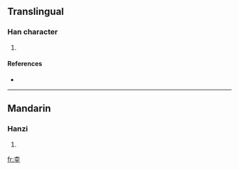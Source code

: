 ==Translingual==

===Han character===
{{Han char|rn=75|rad=木|as=07|sn=11|four=4010<sub>4</sub>|canj=木人人土 (DOOG)}}

# {{defn|Han|sort=木07}}

====References====
* {{Han ref|kx=0527.200|dkj=14820|dj=0916.110|hdz=21217.060|uh=687D|ud=26749|bh=D5D5|bd=54741}}

----

==Mandarin==

===Hanzi===
{{cmn-hanzi|pin=[[wěn]] ([[wen3]])|wg=wen<sup>3</sup>}}

# {{defn|Mandarin}}

[[fr:桽]]